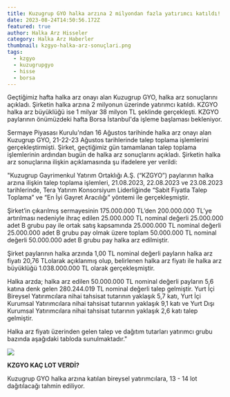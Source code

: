 ```yaml
---
title: Kuzugrup GYO halka arzına 2 milyondan fazla yatırımcı katıldı!
date: 2023-08-24T14:50:56.172Z
featured: true
author: Halka Arz Hisseler
category: Halka Arz Haberler
thumbnail: kzgyo-halka-arz-sonuçlari.png
tags:
  - kzgyo
  - kuzugrupgyo
  - hisse
  - borsa
---
```

Geçtiğimiz hafta halka arz onayı alan Kuzugrup GYO, halka arz sonuçlarını açıkladı. Şirketin halka arzına 2 milyonun üzerinde yatırımcı katıldı. KZGYO halka arz büyüklüğü ise 1 milyar 38 milyon TL şeklinde gerçekleşti. KZGYO paylarının önümüzdeki hafta Borsa İstanbul'da işleme başlaması bekleniyor.

Sermaye Piyasası Kurulu'ndan 16 Ağustos tarihinde halka arz onayı alan Kuzugrup GYO, 21-22-23 Ağustos tarihlerinde talep toplama işlemlerini gerçekleştirmişti. Şirket, geçtiğimiz gün tamamlanan talep toplama işlemlerinin ardından bugün de halka arz sonuçlarını açıkladı. Şirketin halka arz sonuçlarına ilişkin açıklamasında şu ifadelere yer verildi:

"Kuzugrup Gayrimenkul Yatırım Ortaklığı A.Ş. (“KZGYO”) paylarının halka arzına ilişkin talep toplama işlemleri, 21.08.2023, 22.08.2023 ve 23.08.2023 tarihlerinde, Tera Yatırım Konsorsiyum Liderliğinde “Sabit Fiyatla Talep Toplama” ve “En İyi Gayret Aracılığı” yöntemi ile gerçekleşmiştir.

Şirket’in çıkarılmış sermayesinin 175.000.000 TL’den 200.000.000 TL’ye artırılması nedeniyle ihraç edilen 25.000.000 TL nominal değerli 25.000.000 adet B grubu pay ile ortak satış kapsamında 25.000.000 TL nominal değerli 25.000.000 adet B grubu pay olmak üzere toplam 50.000.000 TL nominal değerli 50.000.000 adet B grubu pay halka arz edilmiştir.

Şirket paylarının halka arzında 1,00 TL nominal değerli payların halka arz fiyatı 20,76 TLolarak açıklanmış olup, belirlenen halka arz fiyatı ile halka arz büyüklüğü 1.038.000.000 TL olarak gerçekleşmiştir.

Halka arzda; halka arz edilen 50.000.000 TL nominal değerli payların 5,6 katına denk gelen 280.244.019 TL nominal değerli talep gelmiştir. Yurt İçi Bireysel Yatırımcılara nihai tahsisat tutarının yaklaşık 5,7 katı, Yurt İçi Kurumsal Yatırımcılara nihai tahsisat tutarının yaklaşık 9,1 katı ve Yurt Dışı Kurumsal Yatırımcılara nihai tahsisat tutarının yaklaşık 2,6 katı talep gelmiştir.

Halka arz fiyatı üzerinden gelen talep ve dağıtım tutarları yatırımcı grubu bazında aşağıdaki tabloda sunulmaktadır."

![](kzgyo-halka-arz-sonuçları.png)

**KZGYO KAÇ LOT VERDİ?**

Kuzugrup GYO halka arzına katılan bireysel yatırımcılara, 13 - 14 lot dağıtılacağı tahmin ediliyor.